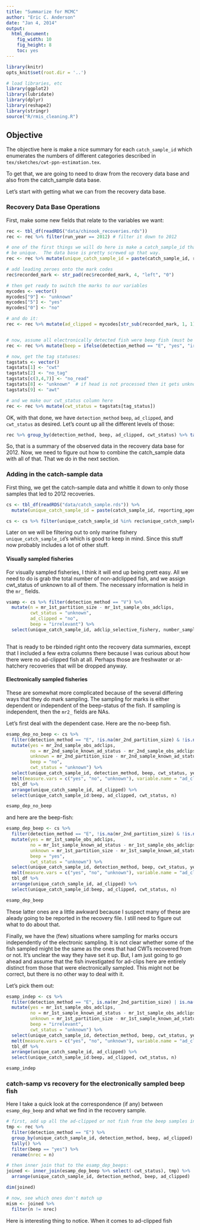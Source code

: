 ```yaml
---
title: "Summarize for MCMC"
author: "Eric C. Anderson"
date: "Jan 4, 2014"
output:
  html_document:
    fig_width: 10
    fig_height: 8
    toc: yes
---
```


```r
library(knitr)
opts_knit$set(root.dir = '..')
```

```r
# load libraries, etc
library(ggplot2)
library(lubridate)
library(dplyr)
library(reshape2)
library(stringr)
source("R/rmis_cleaning.R")
```


## Objective

The objective here is make a nice summary for each `catch_sample_id` which enumerates the numbers of different categories
described in `tex/sketches/cwt-ppn-estimation.tex`.

To get that, we are going to need to draw from the recovery data base and also from the catch_sample data base.  

Let's start with getting what we can from the recovery data base.

### Recovery Data Base Operations

First, make some new fields that relate to the variables we want:
```r
rec <- tbl_df(readRDS("data/chinook_recoveries.rds"))
rec <- rec %>% filter(run_year == 2012) # filter it down to 2012

# one of the first things we will do here is make a catch_sample_id that should
# be unique.  The data base is pretty screwed up that way.
rec <- rec %>% mutate(unique_catch_sample_id = paste(catch_sample_id, reporting_agency, run_year, sep = "--"))

# add leading zeroes onto the mark codes
rec$recorded_mark <- str_pad(rec$recorded_mark, 4, "left", "0")

# then get ready to switch the marks to our variables
mycodes <- vector()
mycodes["9"] <- "unknown"
mycodes["5"] <- "yes"
mycodes["0"] <- "no"

# and do it:
rec <- rec %>% mutate(ad_clipped = mycodes[str_sub(recorded_mark, 1, 1)])


# now, assume all electronically detected fish were beep fish (must be the case, I believe)
rec <- rec %>% mutate(beep = ifelse(detection_method == "E", "yes", "irrelevant"))

# now, get the tag statuses:
tagstats <- vector()
tagstats[1] <- "cwt"
tagstats[2] <- "no_tag"
tagstats[c(3,4,7)] <- "no_read" 
tagstats[8] <- "unknown"  # if head is not processed then it gets unknown
tagstats[9] <- "awt"

# and we make our cwt_status column here
rec <- rec %>% mutate(cwt_status = tagstats[tag_status])
```

OK, with that done, we have `detection_method` `beep`, `ad_clipped`, and `cwt_status` as desired.  Let's count up all the
different levels of those:
```r
rec %>% group_by(detection_method, beep, ad_clipped, cwt_status) %>% tally()
```

So, that is a summary of the observed data in the recovery data base for 2012.  Now, we need to figure out how to combine
the catch_sample data with all of that.  That we do in the next section.

### Adding in the catch-sample data

First thing, we get the catch-sample data and whittle it down to only those samples that led to 2012 recoveries.

```r
cs <- tbl_df(readRDS("data/catch_sample.rds")) %>%
  mutate(unique_catch_sample_id = paste(catch_sample_id, reporting_agency, catch_year, sep = "--"))

cs <- cs %>% filter(unique_catch_sample_id %in% rec$unique_catch_sample_id)
```

Later on we will be filtering out to only marine fishery `unique_catch_sample_id`'s which is good to keep in mind.  Since this stuff
now probably includes a lot of other stuff.  

#### Visually sampled fisheries
For visually sampled fisheries, I think it will end up being prett easy.  All we need to do is grab the total number of
non-adclipped fish, and we assign cwt_status of unknown to all of them.  The necessary information is held in the
`mr_` fields.  
```r
vsamp <- cs %>% filter(detection_method == "V") %>% 
  mutate(n = mr_1st_partition_size - mr_1st_sample_obs_adclips,
         cwt_status = "unknown",
         ad_clipped = "no",
         beep = "irrelevant") %>%
  select(unique_catch_sample_id, adclip_selective_fishery, number_sampled, mr_1st_partition_size, detection_method, beep, ad_clipped, cwt_status, n)
  
```
That is ready to be rbinded right onto the recovery data summaries, except that I included a few extra columns there because
I was curious about how there were no ad-clipped fish at all.  Perhaps those are freshwater or at-hatchery recoveries that will
be dropped anyway.

#### Electronically sampled fisheries

These are somewhat more complicated because of the several differing ways that they do mark sampling. The sampling for marks
is either dependent or independent of the beep-status of the fish.  If sampling is independent, then the `mr2_` fields are
NAs.  

Let's first deal with the dependent case.  Here are the no-beep fish.
```r
esamp_dep_no_beep <- cs %>%
  filter(detection_method == "E", !is.na(mr_2nd_partition_size) & !is.na(mr_2nd_sample_known_ad_status)) %>% # note that testing mr_2nd_sample_known_ad_status here is necessary because ODFW screwed up and put zeroes in instead of leaving  mr_2nd_partition_size absent, and the maintainers of the data base didn't catch it.  So lame, and such a waste of my time trying to figure out what is going on...GRRRRR...
  mutate(yes = mr_2nd_sample_obs_adclips, 
         no = mr_2nd_sample_known_ad_status - mr_2nd_sample_obs_adclips,
         unknown = mr_2nd_partition_size - mr_2nd_sample_known_ad_status,
         beep = "no", 
         cwt_status = "unknown") %>%
  select(unique_catch_sample_id, detection_method, beep, cwt_status, yes, no, unknown) %>%
  melt(measure.vars = c("yes", "no", "unknown"), variable.name = "ad_clipped", value.name = "n") %>%
  tbl_df %>%
  arrange(unique_catch_sample_id, ad_clipped) %>%
  select(unique_catch_sample_id:beep, ad_clipped, cwt_status, n)

esamp_dep_no_beep
```
and here are the beep-fish:
```r
esamp_dep_beep <- cs %>%
  filter(detection_method == "E", !is.na(mr_2nd_partition_size) & !is.na(mr_2nd_sample_known_ad_status)) %>%
  mutate(yes = mr_1st_sample_obs_adclips, 
         no = mr_1st_sample_known_ad_status - mr_1st_sample_obs_adclips,
         unknown = mr_1st_partition_size - mr_1st_sample_known_ad_status,
         beep = "yes", 
         cwt_status = "unknown") %>%
  select(unique_catch_sample_id, detection_method, beep, cwt_status, yes, no, unknown) %>%
  melt(measure.vars = c("yes", "no", "unknown"), variable.name = "ad_clipped", value.name = "n") %>%
  tbl_df %>%
  arrange(unique_catch_sample_id, ad_clipped) %>%
  select(unique_catch_sample_id:beep, ad_clipped, cwt_status, n)

esamp_dep_beep
```
These latter ones are a little awkward because I suspect many of these are aleady going to be reported in the recovery file. I still need to figure out what to do about that.  

Finally, we have the (few) situations where sampling for marks occurs independently of the electronic sampling.  It is not clear
whether some of the fish sampled might be the same as the ones that had CWTs recovered from or not.  It's unclear the way
they have set it up.  But, I am just going to go ahead and assume that the fish investigated for ad-clips here are
entirely distinct from those that were electronically sampled.  This might not be correct, but there is no other way to
deal with it.

Let's pick them out:
```r
esamp_indep <- cs %>%
  filter(detection_method == "E", is.na(mr_2nd_partition_size) | is.na(mr_2nd_sample_known_ad_status)) %>%
  mutate(yes = mr_1st_sample_obs_adclips, 
         no = mr_1st_sample_known_ad_status - mr_1st_sample_obs_adclips,
         unknown = mr_1st_partition_size - mr_1st_sample_known_ad_status,
         beep = "irrelevant", 
         cwt_status = "unknown") %>%
  select(unique_catch_sample_id, detection_method, beep, cwt_status, yes, no, unknown) %>%
  melt(measure.vars = c("yes", "no", "unknown"), variable.name = "ad_clipped", value.name = "n") %>%
  tbl_df %>%
  arrange(unique_catch_sample_id, ad_clipped) %>%
  select(unique_catch_sample_id:beep, ad_clipped, cwt_status, n)

esamp_indep
```


### catch-samp vs recovery for the electronically sampled beep fish

Here I take a quick look at the correspondence (if any) between `esamp_dep_beep` and what
we find in the recovery sample.
```r
# first, add up all the ad-clipped or not fish from the beep samples in the recovery file
tmp <- rec %>% 
  filter(detection_method == "E") %>%
  group_by(unique_catch_sample_id, detection_method, beep, ad_clipped) %>%
  tally() %>%
  filter(beep == "yes") %>%
  rename(nrec = n)

# then inner join that to the esamp_dep_beeps:
joined <- inner_join(esamp_dep_beep %>% select(-cwt_status), tmp) %>% 
  arrange(unique_catch_sample_id, detection_method, beep, ad_clipped)

dim(joined)

# now, see which ones don't match up
mism <- joined %>%
  filter(n != nrec)
```

Here is interesting thing to notice.  When it comes to ad-clipped fish 